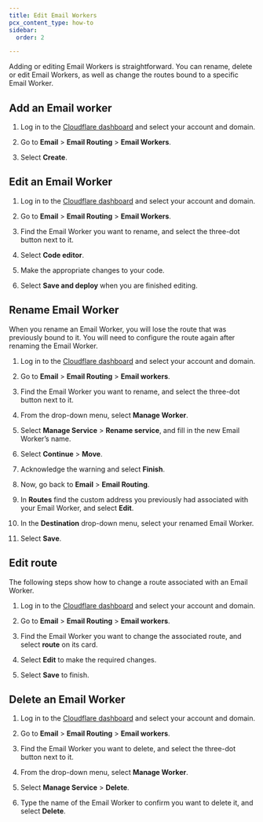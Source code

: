 ```yaml
---
title: Edit Email Workers
pcx_content_type: how-to
sidebar:
  order: 2

---
```



Adding or editing Email Workers is straightforward. You can rename, delete or edit Email Workers, as well as change the routes bound to a specific Email Worker.

## Add an Email worker

1. Log in to the [Cloudflare dashboard](https://dash.cloudflare.com/) and select your account and domain.

2. Go to **Email** > **Email Routing** > **Email Workers**.

3. Select  **Create**.

<Render file="enable-create-worker" />

## Edit an Email Worker

1. Log in to the [Cloudflare dashboard](https://dash.cloudflare.com/) and select your account and domain.

2. Go to **Email** > **Email Routing** > **Email Workers**.

3. Find the Email Worker you want to rename, and select the three-dot button next to it.

4. Select **Code editor**.

5. Make the appropriate changes to your code.

6. Select **Save and deploy** when you are finished editing.

## Rename Email Worker

When you rename an Email Worker, you will lose the route that was previously bound to it. You will need to configure the route again after renaming the Email Worker.

1. Log in to the [Cloudflare dashboard](https://dash.cloudflare.com/) and select your account and domain.

2. Go to **Email** > **Email Routing** > **Email workers**.

3. Find the Email Worker you want to rename, and select the three-dot button next to it.

4. From the drop-down menu, select **Manage Worker**.

5. Select **Manage Service** > **Rename service**, and fill in the new Email Worker’s name.

6. Select **Continue** > **Move**.

7. Acknowledge the warning and select **Finish**.

8. Now, go back to **Email** > **Email Routing**.

9. In **Routes** find the custom address you previously had associated with your Email Worker, and select **Edit**.

10. In the **Destination** drop-down menu, select your renamed Email Worker.

11. Select **Save**.

## Edit route

The following steps show how to change a route associated with an Email Worker.

1. Log in to the [Cloudflare dashboard](https://dash.cloudflare.com/) and select your account and domain.

2. Go to **Email** > **Email Routing** > **Email workers**.

3. Find the Email Worker you want to change the associated route, and select  **route** on its card.

4. Select **Edit** to make the required changes.

5. Select **Save** to finish.

## Delete an Email Worker

1. Log in to the [Cloudflare dashboard](https://dash.cloudflare.com/) and select your account and domain.

2. Go to **Email** > **Email Routing** > **Email workers**.

3. Find the Email Worker you want to delete, and select the three-dot button next to it.

4. From the drop-down menu, select  **Manage Worker**.

5. Select **Manage Service** > **Delete**.

6. Type the name of the Email Worker to confirm you want to delete it, and select **Delete**.
